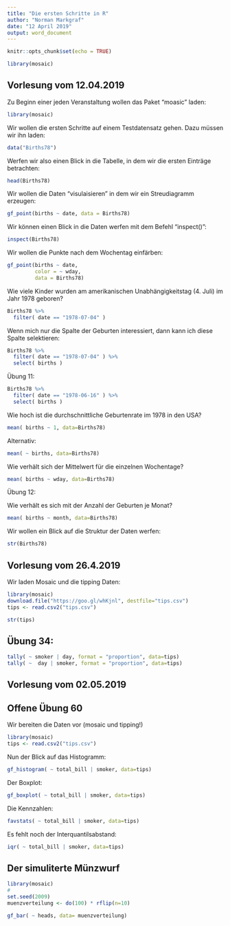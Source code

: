 ```yaml
---
title: "Die ersten Schritte in R"
author: "Norman Markgraf"
date: "12 April 2019"
output: word_document
---
```


```r
knitr::opts_chunk$set(echo = TRUE)

library(mosaic)

```

## Vorlesung vom 12.04.2019

Zu Beginn einer jeden Veranstaltung wollen das Paket "moasic" laden:

```r
library(mosaic)
```

Wir wollen die ersten Schritte auf einem Testdatensatz gehen. Dazu müssen wir ihn laden:

```r
data("Births78")
```


Werfen wir also einen Blick in die Tabelle, in dem wir die ersten Einträge betrachten:

```r
head(Births78)
```

Wir wollen die Daten "visulaisieren" in dem wir ein Streudiagramm erzeugen:

```r
gf_point(births ~ date, data = Births78)
```


Wir können einen Blick in die Daten werfen mit dem Befehl "inspect()":

```r
inspect(Births78)
```

Wir wollen die Punkte nach dem Wochentag einfärben:

```r
gf_point(births ~ date, 
         color = ~ wday,
         data = Births78)
```


Wie viele Kinder wurden am amerikanischen Unabhängigkeitstag (4. Juli) im Jahr 1978 geboren?

```r
Births78 %>% 
  filter( date == "1978-07-04" )
```


Wenn mich nur die Spalte der Geburten interessiert, dann kann ich diese Spalte selektieren:

```r
Births78 %>% 
  filter( date == "1978-07-04" ) %>%
  select( births )
```

Übung 11:

```r
Births78 %>% 
  filter( date == "1978-06-16" ) %>%
  select( births )

```


Wie hoch ist die durchschnittliche Geburtenrate im 1978 in den USA?

```r
mean( births ~ 1, data=Births78)
```

Alternativ:

```r
mean( ~ births, data=Births78)
```


Wie verhält sich der Mittelwert für die einzelnen Wochentage?

```r
mean( births ~ wday, data=Births78)
```


Übung 12:

Wie verhält es sich mit der Anzahl der Geburten je Monat?

```r
mean( births ~ month, data=Births78)
```


Wir wollen ein Blick auf die Struktur der Daten werfen:

```r
str(Births78)
```




## Vorlesung vom 26.4.2019


Wir laden Mosaic und die tipping Daten:

```r
library(mosaic)
download.file("https://goo.gl/whKjnl", destfile="tips.csv")
tips <- read.csv2("tips.csv")
```

```r
str(tips)
```



## Übung 34:

```r
tally( ~ smoker | day, format = "proportion", data=tips)
tally( ~  day | smoker, format = "proportion", data=tips)
```

## Vorlesung vom 02.05.2019


## Offene Übung 60

Wir bereiten die Daten vor (mosaic und tipping!)

```r
library(mosaic)
tips <- read.csv2("tips.csv")
```

Nun der Blick auf das Histogramm:
```r
gf_histogram( ~ total_bill | smoker, data=tips)
```

Der Boxplot:

```r
gf_boxplot( ~ total_bill | smoker, data=tips)
```

Die Kennzahlen:

```r
favstats( ~ total_bill | smoker, data=tips)
```

Es fehlt noch der Interquantilsabstand:

```r
iqr( ~ total_bill | smoker, data=tips)
```



## Der simuliterte Münzwurf


```r
library(mosaic)
# 
set.seed(2009)
muenzverteilung <- do(100) * rflip(n=10)

gf_bar( ~ heads, data= muenzverteilung)

```



